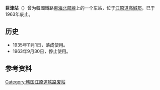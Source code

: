{{unreferenced|time=2015-02-18T13:03:10+00:00}}
{{朝鮮半島車站資訊
|公司色 = black
|文字色 = 
|站名 = 巨津站
|圖片 = 
|pxl = 
|圖片說明 =
|前一站 = [[杆城站|杆城]]
|前一站距離 = 7.4
|後一站距離 = 10.0
|後一站 = [[縣內站|縣內]]
|諺文 = 거진역
|朝鮮漢字 = 巨津驛
|文觀部式 = Geojin-yeok
|馬-賴式 =
|副站名 = 
|車站編號 = 
|停站路線數 = 
|所屬公司 = [[朝鲜总督府铁道局|朝鲜总督府铁道局]]
|所屬路線 = [[東海北部線|東海北部線]]
|距離 = 
|起點站 = [[襄阳站_(江原道)|襄阳站]]
|所在地 =[[江原道_(韩国)|江原道]][[高城郡_(韩国)|高城郡]]
|車站構造 = 地面车站
|月台配置 = 
|啟用年月日 = 1935年11月1日
|廢站年月日 = 1963年9月30日
|上下車人次 = 
|統計年度 = 
|轉車 = 
|備註 = 
|全寬備註 = 
}}

'''巨津站'''（{{kor|諺=거진역|漢=巨津驛|羅=Geojin yeok|f=y}}）曾为韓國鐵路[[東海北部線|東海北部線]]上的一个车站，位于[[江原道_(韩国)|江原道]][[高城郡_(韩国)|高城郡]]，已于1963年废止。

==历史==
*1935年11月1日，落成使用。
*1963年9月30日，停止使用。

==参考资料==
{{reflist}}

{{東海北部線}}

[[Category:韩国江原道铁路废站|Category:韩国江原道铁路废站]]